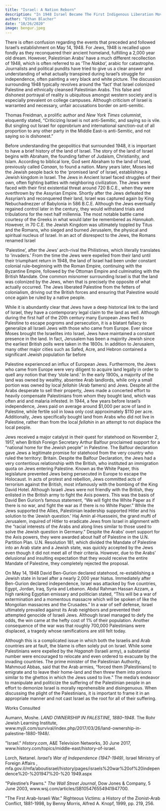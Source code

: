 ```yaml
---
title: "Israel: A Nation Reborn"
description: "In 1948 Israel Became The First Indigenous Liberation Movement To Succeed In Returning To Their Ancient Homeland"
author: "Ethan Blacher"
date: "10/26/2020"
image: bengur.jpeg
---
```


There is often confusion regarding the events that preceded and followed Israel's establishment on May 14, 1948. For Jews, 1948 is recalled upon fondly as they reconquered their ancient homeland, fulfilling a 2,000 year old dream. However, Palestinian Arabs' have a much different recollection of 1948, which is often referred to as 'The *Nakba',* arabic for catastrophe. Journalists and political pundits have tried to give us a clear answer and understanding of what actually transpired during Israel's struggle for independence, often painting a very black and white picture. The discussion surrounding 1948 typically revolves around the 'fact' that Israel colonized Palestine and ethnically cleansed Palestinian Arabs. This false and dishonest portrayal of reality is ubiquitous amongst western society and is especially prevalent on college campuses. Although criticism of Israel is warranted and necessary, unfair accusations border on anti-semitic.

Thomas Freidman, a prolific author and *New York Times* columnist, eloquently stated, "Criticizing Israel is not anti-Semitic, and saying so is vile. But singling out Israel for opprobrium and international sanction-out of all proportion to any other party in the Middle East-is anti-Semitic, and not saying so is dishonest." 

Before understanding the geopolitics that surrounded 1948, it is important to have a brief history of the land of Israel. The story of the land of Israel begins with Abraham, the founding father of Judaism, Christianity, and Islam. According to biblical lore, God sent Abraham to the land of Israel, previously called *Canaan*, to found a nation. Many years later, Moses led the Jewish people back to the 'promised land' of Israel, establishing a Jewish kingdom in Israel. The Jews in Ancient Israel faced struggles of their own, often fighting battles with neighboring civilization. The Jews were faced with their first existential threat around 720 B.C.E., when they were overthrown by the Assyrian Empire. Shortly after the Jews defeated the Assyrian's and reconquered their land, Israel was captured again by King Nebuchadnezzer of Babylonia in 586 B.C.E. Although the Jews eventually regained control later in the century, they would withstand trials and tribulations for the next half millennia. The most notable battle came courtesy of the Greeks in what would later be remembered as *Hannukah*. However, in 70 C.E. the Jewish Kingdom was ultimately toppled by Titus and the Romans, who sieged and burned Jerusalem, the physical and spiritual nucleus of Israel. In an act of disrespect to the Jews, the Romans renamed Israel 

'Palestine', after the Jews' arch-rival the Philistines, which literally translates to 'invaders.' From the time the Jews were expelled from their land until their triumphant return in 1948, the land of Israel had been under constant colonial rule--beginning with the Roman Empire, continuing with the Byzantine Empire, followed by the Ottoman Empire and culminating with the British Mandate. One common misnomer surrounding Israel is that the land was colonized by the Jews, when that is precisely the opposite of what actually occurred. The Jews liberated Palestine from the fetters of colonialism, driving out the British forces and ensuring that Palestine would once again be ruled by a native people. 

While it is abundantly clear that Jews have a deep historical link to the land of Israel, they have a contemporary legal claim to the land as well. Although during the first half of the 20th century many European Jews fled to Palestine to escape pogroms and persecution, it is a blatant fallacy to generalize all Israeli Jews with those who came from Europe. Ever since Moses brought the Israelites into Israel, Jews have maintained a constant presence in the land. In fact, Jerusalem has been a majority Jewish since the earliest British polls were taken in the 1800s. In addition to Jerusalem, many other major cities such as Safed, Acre, and Hebron contained a significant Jewish population far before 

Palestine experienced an influx of European Jews. Furthermore, the Jews who came from Europe were very diligent to acquire land legally in order to quell any notion that they 'stole land.' In the early 1900s, a majority of the land was owned by wealthy, absentee Arab landlords, while only a small portion was owned by local *fellahin* (Arab famers) and Jews. Despite all the Arabs desperate to sell their property, Jews made a concerted effort to heavily compensate Palestinians from whom they bought land, which was often arid and malaria infested. In 1944, a few years before Israel's independence, Jews paid on average around \$1,000 per acre of land in Palestine, while fertile soil in Iowa only cost approximately \$110 per acre. Additionally, Jews specifically bought land from Arabs who did not live in Palestine, rather than from the local *fellahin* in an attempt to not displace the local people. 

Jews received a major catalyst in their quest for statehood on November 2, 1917, when British Foreign Secretary Arthur Balfour proclaimed support for a "national home for the Jewish people" in Palestine. The Balfour declaration gave Jews a legitimate promise for statehood from the very country who ruled the territory: Britain. Despite the Balfour Declaration, the Jews had a very contentious relationship with the British, who instituted an immigration quota on Jews entering Palestine. Known as the White Paper, this legislature prevented Jews being persecuted in Europe to escape the Holocaust. In acts of protest and rebellion, Jews committed acts of terrorism against the British, most infamously with the bombing of the King David Hotel. Although Israeli Jews were not friendly with the British, they enlisted in the British army to fight the Axis powers. This was the basis of David Ben Gurion's famous statement, "We will fight the White Paper as if there is no war, and fight the war as if there is no White Paper." While the Jews supported the Allies, Palestinian leadership supported Hitler and his solution to the 'Jewish question.' Haj Amin al-Huesseini, the grand mufti of Jerusalem, inquired of Hitler to eradicate Jews from Israel in alignment with the "racial interests of the Arabs and along lines similar to those used to solve the Jewish question in Germany." Despite the Arabs' overt support for the Axis powers, they were awarded about half of Palestine in the U.N. Partition Plan. U.N. Resolution 181, which divided the Mandate of Palestine into an Arab state and a Jewish state, was quickly accepted by the Jews even though it did not meet all of their criteria. However, due to the Arabs' delusional and insulting expectation that they would receive the entire Mandate of Palestine, they completely rejected the proposal. 

On May 14, 1948 David Ben-Gurion declared statehood, re-establishing a Jewish state in Israel after a nearly 2,000 year hiatus. Immediately after Ben-Gurion declared independence, Israel was attacked by five countries, Egypt, Jordan, Iraq, Syria and Lebanon. Abdul Rahman Hassan Azzam, a high ranking Egyptian emissary and politician stated, "This will be a war of extermination and a momentous massacre which will be spoken of like the Mongolian massacres and the Crusades." In a war of self defense, Israel ultimately prevailed against its Arab neighbors and prevented their attempted genocide of Israeli Jews. Although Israel managed to defy the odds, the win came at the hefty cost of 1% of their population. Another consequence of the war was that roughly 700,000 Palestinians were displaced, a tragedy whose ramifications are still felt today. 

Although this is a complicated issue in which both the Israelis and Arab countries are at fault, the blame is often solely put on Israel. While some Palestinians were expelled by the *Haganah* (Israeli army), a substantial number were encouraged to relocate and even ordered to evacuate by the invading countries. The prime minister of the Palestinian Authority, Mahmoud Abbas, said that the Arab armies, "forced them \[Palestinians\] to emigrate and to leave their home-land and then threw them into prisons similar to the ghettos in which the Jews used to live." The media's endeavor to manipulate and politicize the suffering of the Palestinian people in an effort to demonize Israel is morally reprehensible and disingenuous. When discussing the plight of the Palestinians, it is important to frame it in an appropriate manner and not cast Israel as the root for all of their suffering.

Works Consulted 

Aumann, Moshe. *LAND OWNERSHIP IN PALESTINE, 1880--1948*. The Rohr Jewish Learning Institute, www.myjli.com/survival/index.php/2017/03/26/land-ownership-in-palestine-1880-1948/. 

\"Israel.\" *History.com*, A&E Television Networks, 30 June 2017, www.history.com/topics/middle-east/history-of-israel. 

Lorch, Netanel. *Israel's War of Independence (1947-1949)*, Israel Ministry of Foreign Affairs , mfa.gov.il/mfa/aboutisrael/history/pages/israels%20war%20of%20independence%20-%201947%20-%20 1949.aspx 

\"Palestine's Pawns.\" *The Wall Street Journal*, Dow Jones & Company, 5 June 2003, www.wsj.com/articles/SB105476554941947700. 

\"The First Arab-Israeli War.\" Righteous Victims: a History of the Zionist-Arab Conflict, 1881-1998, by Benny Morris, Alfred A. Knopf, 1999, pp. 219, 256. 
